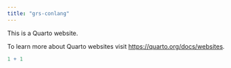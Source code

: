 ```yaml
---
title: "grs-conlang"
---
```


This is a Quarto website.

To learn more about Quarto websites visit <https://quarto.org/docs/websites>.

```r
1 + 1
```
